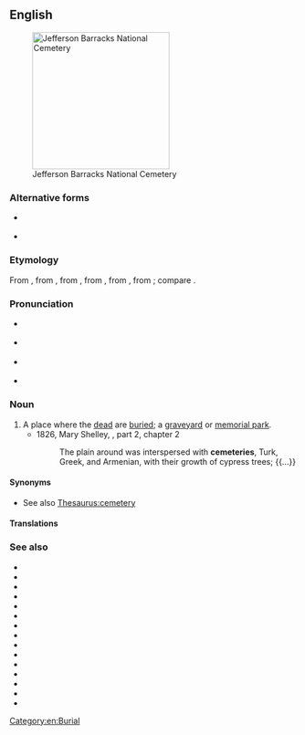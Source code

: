 ==English==
{{wikipedia}}
[[Image:Jefferson Barracks National Cemetery.JPG|thumb|240px|Jefferson Barracks National Cemetery]]

===Alternative forms===
* {{l|en|cœmeterium}} {{qualifier|history}}
* {{l|en|cœmetery}} {{qualifier|archaic}}

===Etymology===
From {{inh|en|enm|cimiterie}}, from {{der|en|fro|cimitiere}}, from {{der|en|ML.|cimitērium}}, from {{der|en|LL.|coemētērium}}, from {{der|en|grc|κοιμητήριον}}, from {{m|grc|κοιμάω|t=I put to sleep}}; compare {{m|en|cœmeterium}}.

===Pronunciation===
* {{a|UK}} {{IPA|/ˈsɛm.ɪˌtɹi/|/ˈsɛm.əˌtɹi/|lang=en}}
* {{a|US}} {{IPA|/ˈsɛm.ɪˌtɛɹ.i/|/ˈsɛm.əˌtɛɹ.i/|lang=en}}
* {{a|AAVE}} {{IPA|[ˈsɪm.əˌtɛ.ɪ]|lang=en}}
* {{audio|En-us-cemetery.ogg|Audio (US)|lang=en}}

===Noun===
{{en-noun|cemeteries}}

# A place where the [[dead]] are [[buried]]; a [[graveyard]] or [[memorial park]].
#* 1826, Mary Shelley, {{w|The Last Man}}, part 2, chapter 2
#*: The plain around was interspersed with '''cemeteries''', Turk, Greek, and Armenian, with their growth of cypress trees; {{...}}

====Synonyms====
* See also [[Thesaurus:cemetery]]

====Translations====
{{trans-see|a place where the dead are buried|graveyard}}

===See also===
* {{l|en|catacomb}}
* {{l|en|churchyard}}
* {{l|en|charnel house}}
* {{l|en|columbarium}}
* {{l|en|crypt}}
* {{l|en|graveyard}}
* {{l|en|mausoleum}}
* {{l|en|morgue}}
* {{l|en|mortuary}}
* {{l|en|necropolis}}
* {{l|en|ossuary}}
* {{l|en|reliquary}}
* {{l|en|sepulchre}}
* {{l|en|tombstone}}
* {{l|en|tumulus}}

[[Category:en:Burial]]